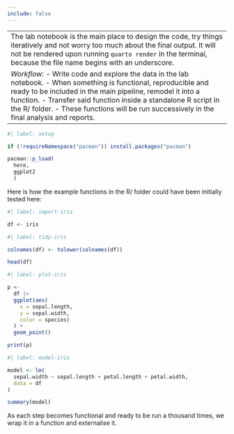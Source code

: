 ```yaml
---
include: false
---
```


--------------------------------------------------------------------------------
The lab notebook is the main place to design the code, try things iteratively 
and not worry too much about the final output. It will not be rendered upon 
running `quarto render` in the terminal, because the file name begins with an
underscore.

*Workflow:*
- Write code and explore the data in the lab notebook.
- When something is functional, reproducible and ready to be included in the
  main pipeline, remodel it into a function.
- Transfer said function inside a standalone R script in the R/ folder.
- These functions will be run successively in the final analysis and reports.
--------------------------------------------------------------------------------

```r
#| label: setup

if (!requireNamespace("pacman")) install.packages("pacman")

pacman::p_load(
  here, 
  ggplot2
  )
```

Here is how the example functions in the R/ folder could have been initially 
tested here:

```r
#| label: import-iris

df <- iris
```

```r
#| label: tidy-iris

colnames(df) <- tolower(colnames(df))

head(df)
```

```r
#| label: plot-iris

p <- 
  df |> 
  ggplot(aes(
    x = sepal.length, 
    y = sepal.width, 
    color = species)
  ) +
  geom_point()

print(p)
```

```r
#| label: model-iris

model <- lm(
  sepal.width ~ sepal.length + petal.length + petal.width,
  data = df
)

summary(model)
```

As each step becomes functional and ready to be run a thousand times, we wrap it
in a function and externalise it.